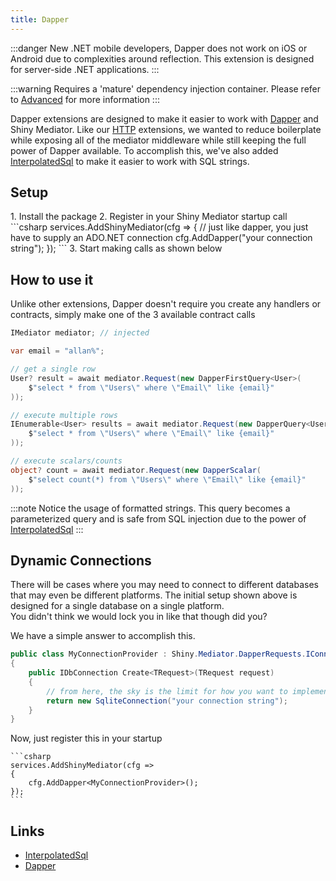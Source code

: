 ```yaml
---
title: Dapper
---
```


:::danger
New .NET mobile developers, Dapper does not work on iOS or Android due to complexities around reflection. This extension is designed for server-side .NET applications.
:::

:::warning
Requires a 'mature' dependency injection container.  Please refer to [Advanced](./advanced) for more information
:::

<NugetBadge name="Shiny.Mediator.DapperRequests" showLabel={true} />

Dapper extensions are designed to make it easier to work with [Dapper](https://github.com/DapperLib/Dapper) and Shiny Mediator.  Like our [HTTP](./http) extensions, we wanted to reduce
boilerplate while exposing all of the mediator middleware while still keeping the full power of Dapper available.  To accomplish this, we've also
added [InterpolatedSql](https://github.com/Drizin/InterpolatedSql) to make it easier to work with SQL strings.


## Setup
<Steps>
1. Install the <NugetBadge name="Shiny.Mediator.DapperRequests" label="Shiny.Mediator.DapperRequests" /> package
2. Register in your Shiny Mediator startup call
    ```csharp
    services.AddShinyMediator(cfg =>
    {
        // just like dapper, you just have to supply an ADO.NET connection
        cfg.AddDapper<SqliteConnection>("your connection string");
    });
    ```
3. Start making calls as shown below
</Steps>

## How to use it

Unlike other extensions, Dapper doesn't require you create any handlers or contracts, simply make one of the 3 available contract calls

```csharp
IMediator mediator; // injected

var email = "allan%";

// get a single row
User? result = await mediator.Request(new DapperFirstQuery<User>(
    $"select * from \"Users\" where \"Email\" like {email}"
));

// execute multiple rows
IEnumerable<User> results = await mediator.Request(new DapperQuery<User>(
    $"select * from \"Users\" where \"Email\" like {email}"
));

// execute scalars/counts
object? count = await mediator.Request(new DapperScalar(
    $"select count(*) from \"Users\" where \"Email\" like {email}"
));
```

:::note
Notice the usage of formatted strings.  This query becomes a parameterized query and is safe from SQL injection due to the power of [InterpolatedSql](https://github.com/Drizin/InterpolatedSql)
:::

## Dynamic Connections

There will be cases where you may need to connect to different databases that may even be different platforms.  The initial setup shown above is designed for a single database on a single platform.  
You didn't think we would lock you in like that though did you?

We have a simple answer to accomplish this.

```csharp
public class MyConnectionProvider : Shiny.Mediator.DapperRequests.IConnectionProvider
{
    public IDbConnection Create<TRequest>(TRequest request)
    {
        // from here, the sky is the limit for how you want to implement this.  You get access to see the request object so you can adjust per type
        return new SqliteConnection("your connection string");
    }
}

```

Now, just register this in your startup

    ```csharp
    services.AddShinyMediator(cfg =>
    {
        cfg.AddDapper<MyConnectionProvider>();
    });
    ```

## Links
- [InterpolatedSql](https://github.com/Drizin/InterpolatedSql)
- [Dapper](https://github.com/DapperLib/Dapper)
